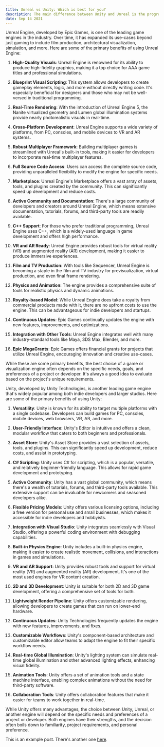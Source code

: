 ```yaml
---
title: Unreal vs Unity: Which is best for you?
description: The main difference between Unity and Unreal is the programming language they use natively. Unreal Engine uses C++
date: Sep 14 2021
---
```

Unreal Engine, developed by Epic Games, is one of the leading game engines in the industry. Over time, it has expanded its use-cases beyond just gaming to include film production, architectural visualization, simulation, and more. Here are some of the primary benefits of using Unreal Engine:

1. **High-Quality Visuals**: Unreal Engine is renowned for its ability to produce high-fidelity graphics, making it a top choice for AAA game titles and professional simulations.

2. **Blueprint Visual Scripting**: This system allows developers to create gameplay elements, logic, and more without directly writing code. It's especially beneficial for designers and those who may not be well-versed in traditional programming.

3. **Real-Time Rendering**: With the introduction of Unreal Engine 5, the Nanite virtualized geometry and Lumen global illumination systems provide nearly photorealistic visuals in real-time.

4. **Cross-Platform Development**: Unreal Engine supports a wide variety of platforms, from PC, consoles, and mobile devices to VR and AR systems.

5. **Robust Multiplayer Framework**: Building multiplayer games is streamlined with Unreal's built-in tools, making it easier for developers to incorporate real-time multiplayer features.

6. **Full Source Code Access**: Users can access the complete source code, providing unparalleled flexibility to modify the engine for specific needs.

7. **Marketplace**: Unreal Engine's Marketplace offers a vast array of assets, tools, and plugins created by the community. This can significantly speed up development and reduce costs.

8. **Active Community and Documentation**: There's a large community of developers and creators around Unreal Engine, which means extensive documentation, tutorials, forums, and third-party tools are readily available.

9. **C++ Support**: For those who prefer traditional programming, Unreal Engine uses C++, which is a widely-used language in game development and offers high performance.

10. **VR and AR Ready**: Unreal Engine provides robust tools for virtual reality (VR) and augmented reality (AR) development, making it easier to produce immersive experiences.

11. **Film and TV Production**: With tools like Sequencer, Unreal Engine is becoming a staple in the film and TV industry for previsualization, virtual production, and even final frame rendering.

12. **Physics and Animation**: The engine provides a comprehensive suite of tools for realistic physics and dynamic animations.

13. **Royalty-based Model**: While Unreal Engine does take a royalty from commercial products made with it, there are no upfront costs to use the engine. This can be advantageous for indie developers and startups.

14. **Continuous Updates**: Epic Games continually updates the engine with new features, improvements, and optimizations.

15. **Integration with Other Tools**: Unreal Engine integrates well with many industry-standard tools like Maya, 3DS Max, Blender, and more.

16. **Epic MegaGrants**: Epic Games offers financial grants for projects that utilize Unreal Engine, encouraging innovation and creative use-cases.

While these are some primary benefits, the best choice of a game or visualization engine often depends on the specific needs, goals, and preferences of a project or developer. It's always a good idea to evaluate based on the project's unique requirements.

Unity, developed by Unity Technologies, is another leading game engine that's widely popular among both indie developers and larger studios. Here are some of the primary benefits of using Unity:

1. **Versatility**: Unity is known for its ability to target multiple platforms with a single codebase. Developers can build games for PC, consoles, mobile devices, web browsers, VR, AR, and more.

2. **User-Friendly Interface**: Unity's Editor is intuitive and offers a clean, modular workflow that caters to both beginners and professionals.

3. **Asset Store**: Unity's Asset Store provides a vast selection of assets, tools, and plugins. This can significantly speed up development, reduce costs, and assist in prototyping.

4. **C# Scripting**: Unity uses C# for scripting, which is a popular, versatile, and relatively beginner-friendly language. This allows for rapid game development and prototyping.

5. **Active Community**: Unity has a vast global community, which means there's a wealth of tutorials, forums, and third-party tools available. This extensive support can be invaluable for newcomers and seasoned developers alike.

6. **Flexible Pricing Models**: Unity offers various licensing options, including a free version for personal use and small businesses, which makes it accessible for indie developers and hobbyists.

7. **Integration with Visual Studio**: Unity integrates seamlessly with Visual Studio, offering a powerful coding environment with debugging capabilities.

8. **Built-in Physics Engine**: Unity includes a built-in physics engine, making it easier to create realistic movement, collisions, and interactions in games and simulations.

9. **VR and AR Support**: Unity provides robust tools and support for virtual reality (VR) and augmented reality (AR) development. It's one of the most used engines for VR content creation.

10. **2D and 3D Development**: Unity is suitable for both 2D and 3D game development, offering a comprehensive set of tools for both.

11. **Lightweight Render Pipeline**: Unity offers customizable rendering, allowing developers to create games that can run on lower-end hardware.

12. **Continuous Updates**: Unity Technologies frequently updates the engine with new features, improvements, and fixes.

13. **Customizable Workflows**: Unity's component-based architecture and customizable editor allow teams to adapt the engine to fit their specific workflow needs.

14. **Real-time Global Illumination**: Unity's lighting system can simulate real-time global illumination and other advanced lighting effects, enhancing visual fidelity.

15. **Animation Tools**: Unity offers a set of animation tools and a state machine interface, enabling complex animations without the need for third-party software.

16. **Collaboration Tools**: Unity offers collaboration features that make it easier for teams to work together in real-time.

While Unity offers many advantages, the choice between Unity, Unreal, or another engine will depend on the specific needs and preferences of a project or developer. Both engines have their strengths, and the decision often boils down to familiarity, project requirements, and personal preference.

This is an example post. There's another one [here](/posts/example-post).
